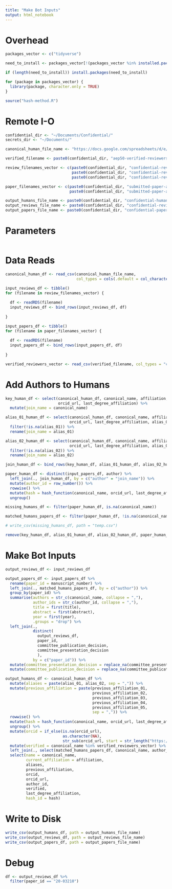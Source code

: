 ```yaml
---
title: "Make Bot Inputs"
output: html_notebook
---
```


# Overhead
```r
packages_vector <- c("tidyverse")

need_to_install <- packages_vector[!(packages_vector %in% installed.packages()[,"Package"])]

if (length(need_to_install)) install.packages(need_to_install)

for (package in packages_vector) {
  library(package, character.only = TRUE)
}

source("hash-method.R")
```

# Remote I-O
```r
confidential_dir <- "~/Documents/Confidential/"
secrets_dir <- "~/Documents/"

canonical_human_file_name <- "https://docs.google.com/spreadsheets/d/e/2PACX-1vTGm3PUsUUSFAuXHPGl_gFwHAqnAOaSWCTwrSI6IgKNHWSHWZvt3cS67GNB40mqHYsuoH_FOA3SPRhO/pub?gid=0&single=true&output=csv"

verified_filename <- paste0(confidential_dir, "aep50-verified-reviewers.csv")

review_filenames_vector <- c(paste0(confidential_dir, "confidential-reviews-2019.RDS"),
                             paste0(confidential_dir, "confidential-reviews-2020.RDS"),
                             paste0(confidential_dir, "confidential-reviews-2021.RDS"))

paper_filenames_vector <- c(paste0(confidential_dir, "submitted-paper-author-data-2020.RDS"),
                            paste0(confidential_dir, "submitted-paper-author-data-2021.RDS"))

output_humans_file_name <- paste0(confidential_dir, "confidential-humans.csv")
output_reviews_file_name <- paste0(confidential_dir, "confidential-reviews.csv")
output_papers_file_name <- paste0(confidential_dir, "confidential-papers.csv")
```

# Parameters
```r

```

# Data Reads
```r
canonical_human_df <- read_csv(canonical_human_file_name, 
                               col_types = cols(.default = col_character()))

input_reviews_df <- tibble()
for (filename in review_filenames_vector) {
  
  df <- readRDS(filename)
  input_reviews_df <- bind_rows(input_reviews_df, df)
  
}

input_papers_df <- tibble()
for (filename in paper_filenames_vector) {
  
  df <- readRDS(filename)
  input_papers_df <- bind_rows(input_papers_df, df)
  
}

verified_reviewers_vector <- read_csv(verified_filename, col_types = "c")$canonical_name
```

# Add Authors to Humans
```r
key_human_df <- select(canonical_human_df, canonical_name, affiliation, 
                       orcid_url, last_degree_affiliation) %>%
  mutate(join_name = canonical_name)

alias_01_human_df <- select(canonical_human_df, canonical_name, affiliation, 
                            orcid_url, last_degree_affiliation, alias_01) %>%
  filter(!is.na(alias_01)) %>%
  rename(join_name = alias_01)

alias_02_human_df <- select(canonical_human_df, canonical_name, affiliation, 
                            orcid_url, last_degree_affiliation, alias_02) %>%
  filter(!is.na(alias_02)) %>%
  rename(join_name = alias_02)

join_human_df <- bind_rows(key_human_df, alias_01_human_df, alias_02_human_df)

paper_human_df <- distinct(input_papers_df, author) %>%
  left_join(., join_human_df, by = c("author" = "join_name")) %>%
  mutate(author_id = row_number()) %>%
  rowwise() %>%
  mutate(hash = hash_function(canonical_name, orcid_url, last_degree_affiliation)) %>%
  ungroup()

missing_humans_df <- filter(paper_human_df, is.na(canonical_name))

matched_humans_papers_df <- filter(paper_human_df, !is.na(canonical_name)) 

# write_csv(missing_humans_df, path = "temp.csv")

remove(key_human_df, alias_01_human_df, alias_02_human_df, paper_human_df)
```

# Make Bot Inputs
```r
output_reviews_df <- input_reviews_df

output_papers_df <- input_papers_df %>%
  rename(paper_id = manuscript_number) %>%
  left_join(., matched_humans_papers_df, by = c("author")) %>%
  group_by(paper_id) %>%
  summarise(authors = str_c(canonical_name, collapse = ","),
            author_ids = str_c(author_id, collapse = ","),
            title = first(title),
            abstract = first(abstract),
            year = first(year),
            .groups = "drop") %>%
  left_join(., 
            distinct(
              output_reviews_df, 
              paper_id, 
              committee_publication_decision, 
              committee_presentation_decision
              ),
            by = c("paper_id")) %>%
  mutate(committee_presentation_decision = replace_na(committee_presentation_decision, "None")) %>%
  mutate(committee_publication_decision = replace_na(committee_publication_decision, "None")) 

output_humans_df <- canonical_human_df %>%
  mutate(aliases = paste(alias_01, alias_02, sep = ",")) %>%
  mutate(previous_affiliation = paste(previous_affiliation_01,
                                      previous_affiliation_02,
                                      previous_affiliation_03,
                                      previous_affiliation_04,
                                      previous_affiliation_05,
                                      sep = ",")) %>%
  rowwise() %>%
  mutate(hash = hash_function(canonical_name, orcid_url, last_degree_affiliation)) %>%
  ungroup() %>%
  mutate(orcid = if_else(is.na(orcid_url), 
                         as.character(NA), 
                         str_sub(orcid_url, start = str_length("https://orcid.org/") + 1))) %>%
  mutate(verified = canonical_name %in% verified_reviewers_vector) %>%
  left_join(., select(matched_humans_papers_df, canonical_name, author_id), by = c("canonical_name")) %>%
  select(name = canonical_name,
         current_affiliation = affiliation,
         aliases,
         previous_affiliation,
         orcid,
         orcid_url,
         author_id,
         verified,
         last_degree_affiliation,
         hash_id = hash)

```


# Write to Disk
```r
write_csv(output_humans_df, path = output_humans_file_name)
write_csv(output_reviews_df, path = output_reviews_file_name)
write_csv(output_papers_df, path = output_papers_file_name)

```

# Debug
```r
df <- output_reviews_df %>%
  filter(paper_id == "20-03210")

```

